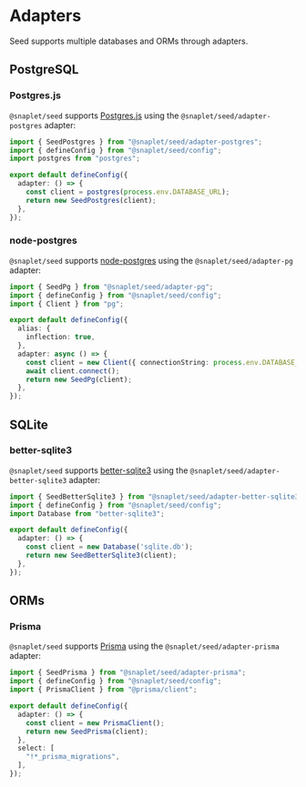 # Adapters

Seed supports multiple databases and ORMs through adapters.

## PostgreSQL

### Postgres.js

`@snaplet/seed` supports [Postgres.js](https://github.com/porsager/postgres) using the `@snaplet/seed/adapter-postgres` adapter:

```ts seed.config.ts
import { SeedPostgres } from "@snaplet/seed/adapter-postgres";
import { defineConfig } from "@snaplet/seed/config";
import postgres from "postgres";

export default defineConfig({
  adapter: () => {
    const client = postgres(process.env.DATABASE_URL);
    return new SeedPostgres(client);
  },
});
```

### node-postgres

`@snaplet/seed` supports [node-postgres](https://node-postgres.com/) using the `@snaplet/seed/adapter-pg` adapter:

```ts seed.config.ts
import { SeedPg } from "@snaplet/seed/adapter-pg";
import { defineConfig } from "@snaplet/seed/config";
import { Client } from "pg";

export default defineConfig({
  alias: {
    inflection: true,
  },
  adapter: async () => {
    const client = new Client({ connectionString: process.env.DATABASE_URL  });
    await client.connect();
    return new SeedPg(client);
  },
});
```

## SQLite

### better-sqlite3

`@snaplet/seed` supports [better-sqlite3](https://github.com/WiseLibs/better-sqlite3) using the `@snaplet/seed/adapter-better-sqlite3` adapter:

```ts seed.config.ts
import { SeedBetterSqlite3 } from "@snaplet/seed/adapter-better-sqlite3";
import { defineConfig } from "@snaplet/seed/config";
import Database from "better-sqlite3";

export default defineConfig({
  adapter: () => {
    const client = new Database('sqlite.db');
    return new SeedBetterSqlite3(client);
  },
});
```

## ORMs

### Prisma

`@snaplet/seed` supports [Prisma](https://www.prisma.io/orm) using the `@snaplet/seed/adapter-prisma` adapter:

```ts seed.config.ts
import { SeedPrisma } from "@snaplet/seed/adapter-prisma";
import { defineConfig } from "@snaplet/seed/config";
import { PrismaClient } from "@prisma/client";

export default defineConfig({
  adapter: () => {
    const client = new PrismaClient();
    return new SeedPrisma(client);
  },
  select: [
    "!*_prisma_migrations",
  ],
});
```